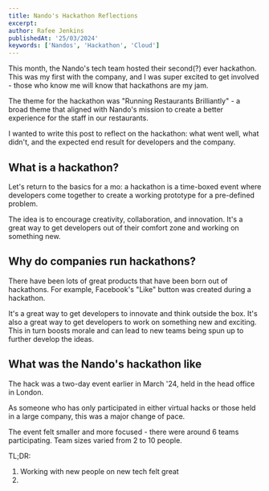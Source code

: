 ```yaml
---
title: Nando's Hackathon Reflections
excerpt:
author: Rafee Jenkins
publishedAt: '25/03/2024'
keywords: ['Nandos', 'Hackathon', 'Cloud']
---
```


This month, the Nando's tech team hosted their second(?) ever hackathon. This was my first with the company, and I was super excited to get involved - those who know me will know that hackathons are my jam.

The theme for the hackathon was "Running Restaurants Brilliantly" - a broad theme that aligned with Nando's mission to create a better experience for the staff in our restaurants.

I wanted to write this post to reflect on the hackathon: what went well, what didn't, and the expected end result for developers and the company.

## What is a hackathon?
Let's return to the basics for a mo: a hackathon is a time-boxed event where developers come together to create a working prototype for a pre-defined problem.

The idea is to encourage creativity, collaboration, and innovation. It's a great way to get developers out of their comfort zone and working on something new.

## Why do companies run hackathons?
There have been lots of great products that have been born out of hackathons. For example, Facebook's "Like" button was created during a hackathon.

It's a great way to get developers to innovate and think outside the box. It's also a great way to get developers to work on something new and exciting.
This in turn boosts morale and can lead to new teams being spun up to further develop the ideas.


## What was the Nando's hackathon like
The hack was a two-day event earlier in March '24, held in the head office in London.

As someone who has only participated in either virtual hacks or those held in a large company, this was a major change of pace.

The event felt smaller and more focused - there were around 6 teams participating. Team sizes varied from 2 to 10 people.


TL;DR:
1. Working with new people on new tech felt great
1.
